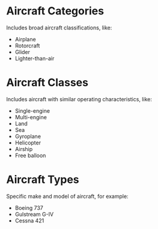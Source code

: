 

# Aircraft Categories

Includes broad aircraft classifications, like:

-   Airplane
-   Rotorcraft
-   Glider
-   Lighter-than-air

# Aircraft Classes

Includes aircraft with similar operating characteristics, like:

-   Single-engine
-   Multi-engine
-   Land
-   Sea
-   Gyroplane
-   Helicopter
-   Airship
-   Free balloon

# Aircraft Types

Specific make and model of aircraft, for example:

-   Boeing 737
-   Gulstream G-IV
-   Cessna 421
